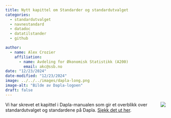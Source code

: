 ```yaml
---
title: Nytt kapittel om Standarder og standardutvalget
categories:
  - standardutvalget
  - navnestandard
  - datadoc
  - datatilstander
  - github

author:
  - name: Alex Crozier
    affiliation: 
      - name: Avdeling for Økonomisk Statistikk (A200)
        email: akc@ssb.no
date: "12/23/2024"
date-modified: "12/23/2024"
image: ../../../images/dapla-long.png
image-alt: "Bilde av Dapla-logoen"
draft: false
---
```


![](../../../images/dapla-long.png){style="max-width: 40%; float: right;" fig-alt="Dapla logo"}
Vi har skrevet et kapittel i Dapla-manualen som gir et overblikk over standardutvalget og standardene på Dapla. [Sjekk det ut her](../../../statistikkere/standarder.qmd). 

